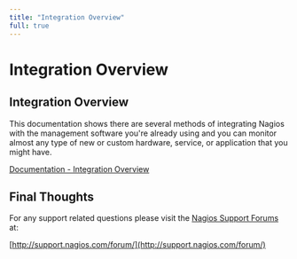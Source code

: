 ---
title: "Integration Overview"
full: true
---

# Integration Overview

## Integration Overview

This documentation shows there are several methods of integrating Nagios with the management software you're already using and you can monitor almost any type of new or custom hardware, service, or application that you might have.

[Documentation - Integration Overview](https://assets.nagios.com/downloads/nagioscore/docs/nagioscore/4/en/integration.html "Integration Overview")

## Final Thoughts

For any support related questions please visit the [Nagios Support Forums](http://support.nagios.com/forum/) at:

[http://support.nagios.com/forum/](http://support.nagios.com/forum/)